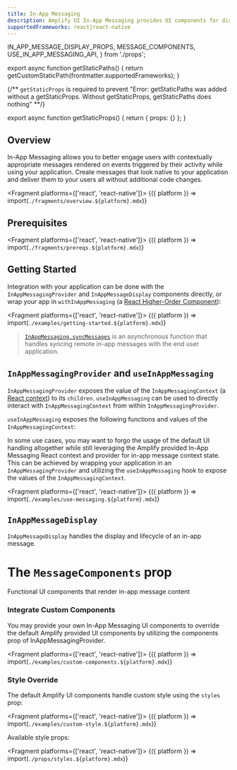```yaml
---
title: In-App Messaging
description: Amplify UI In-App Messaging provides UI components for displaying in-app messages.
supportedFrameworks: react|react-native
---
```



  IN_APP_MESSAGE_DISPLAY_PROPS,
  MESSAGE_COMPONENTS,
  USE_IN_APP_MESSAGING_API,
} from './props';

export async function getStaticPaths() {
  return getCustomStaticPath(frontmatter.supportedFrameworks);
}

{/** `getStaticProps` is required to prevent "Error: getStaticPaths was added without a getStaticProps. Without getStaticProps, getStaticPaths does nothing" **/}

export async function getStaticProps() {
  return { props: {} };
}

## Overview

In-App Messaging allows you to better engage users with contextually appropriate messages rendered on events triggered by their activity while using your application. Create messages that look native to your application and deliver them to your users all without additional code changes.

<Fragment platforms={['react', 'react-native']}>
  {({ platform }) => import(`./fragments/overview.${platform}.mdx`)}
</Fragment>

## Prerequisites

<Fragment platforms={['react', 'react-native']}>
  {({ platform }) => import(`./fragments/prereqs.${platform}.mdx`)}
</Fragment>

## Getting Started

Integration with your application can be done with the `InAppMessagingProvider` and `InAppMessageDisplay` components directly,
or wrap your app in `withInAppMessaging` (a [React Higher-Order Component](https://reactjs.org/docs/higher-order-components.html)):

<Fragment platforms={['react', 'react-native']}>
  {({ platform }) => import(`./examples/getting-started.${platform}.mdx`)}
</Fragment>

> [`InAppMessaging.syncMessages`](https://docs.amplify.aws/lib/in-app-messaging/sync-messages/q/platform/react-native) is an asynchronous function that handles syncing remote in-app messages with the end user application.

## `InAppMessagingProvider` and `useInAppMessaging`

`InAppMessagingProvider` exposes the value of the `InAppMessagingContext` (a [React context](https://reactjs.org/docs/context.html))
to its `children`. `useInAppMessaging` can be used to directly interact with `InAppMessagingContext` from within `InAppMessagingProvider`.

`useInAppMessaging` exposes the following functions and values of the `InAppMessagingContext`:

<ReactPropsTable props={USE_IN_APP_MESSAGING_API} />

In some use cases, you may want to forgo the usage of the default UI handling altogether while still leveraging the Amplify provided In-App Messaging React context and provider for in-app message context state. This can be achieved by wrapping your application in an `InAppMessagingProvider` and utilizing the `useInAppMessaging` hook to expose the values of the `InAppMessagingContext`.

<Fragment platforms={['react', 'react-native']}>
  {({ platform }) => import(`./examples/use-messaging.${platform}.mdx`)}
</Fragment>

## `InAppMessageDisplay`

`InAppMessageDisplay` handles the display and lifecycle of an in-app message.

<ReactPropsTable props={IN_APP_MESSAGE_DISPLAY_PROPS} />

# The `MessageComponents` prop

Functional UI components that render in-app message content

<ReactPropsTable props={MESSAGE_COMPONENTS} />

### Integrate Custom Components

You may provide your own In-App Messaging UI components to override the default Amplify provided UI components by utilizing the components prop of InAppMessagingProvider.

<Fragment platforms={['react', 'react-native']}>
  {({ platform }) => import(`./examples/custom-components.${platform}.mdx`)}
</Fragment>

### Style Override

The default Amplify UI components handle custom style using the `styles` prop:

<Fragment platforms={['react', 'react-native']}>
  {({ platform }) => import(`./examples/custom-style.${platform}.mdx`)}
</Fragment>

Available style props:

<Fragment platforms={['react', 'react-native']}>
  {({ platform }) => import(`./props/styles.${platform}.mdx`)}
</Fragment>
